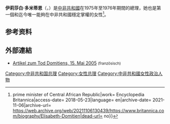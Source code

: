 {{Infobox officeholder
|name        = 伊莉莎白·多米蒂恩
|office      = [[中非總理|中非總理]]
|president   = [[讓-巴都·卜卡薩|讓-巴都·卜卡薩]]
|term_start  = 1975年1月2日
|term_end    = 1976年4月7日
|predecessor = [[大衛·達可|大衛·達可]]
|successor   = [[安熱-費利克斯·帕塔塞|安熱-費利克斯·帕塔塞]]
|birth_date  = 1925年
|birth_place = 
|death_date  = {{dda|2005|4|26|1925}}
|death_place = 
|party       = [[黑非洲社會進化運動|黑非洲社會進化運動]]
}}

'''伊莉莎白·多米蒂恩'''（{{Lang-en|Elisabeth Domitien}}，{{bd|1925年||2005年|4月26日|}}）是[[中非共和國|中非共和國]]在1975年至1976年期間的總理，她也是第一個和迄今唯一能夠在中非共和國穩定掌權的女性<ref>{{Cite news|url= https://www.britannica.com/biography/Elisabeth-Domitien|title= Elisabeth Domitien {{!}} prime minister of Central African Republic|work= Encyclopedia Britannica|access-date= 2018-05-23|language= en|archive-date= 2021-11-06|archive-url= https://web.archive.org/web/20211106130439/https://www.britannica.com/biography/Elisabeth-Domitien|dead-url= no}}</ref>。

==参考资料==
{{refs}}
== 外部連結 ==
* [https://web.archive.org/web/20150924032730/http://www.ideesplus.com/SPIP/article.php3?id_article=203 Artikel zum Tod Domitiens, 15. Mai 2005] <small>(französisch)</small>

{{normdaten}}
{{DEFAULTSORT:Domitien}}
[[Category:中非共和国总理|Category:中非共和国总理]]
[[Category:女性总理|Category:女性总理]]
[[Category:中非共和國女性政治人物|Category:中非共和國女性政治人物]]